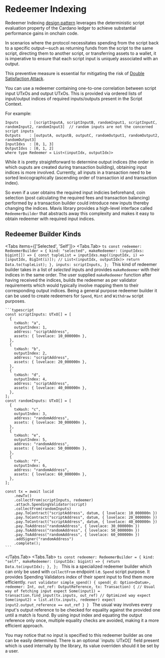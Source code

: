 
# Redeemer Indexing

Redeemer Indexing [design
pattern](https://github.com/Anastasia-Labs/design-patterns/blob/main/utxo-indexers/UTXO-INDEXERS.md)
leverages the deterministic script evaluation property of the Cardano ledger to
achieve substantial performance gains in onchain code.

In scenarios where the protocol necessitates spending from the script back to a
specific output—such as returning funds from the script to the same script,
directing them to another script, or transferring assets to a wallet, it is
imperative to ensure that each script input is uniquely associated with an
output.

This preventive measure is essential for mitigating the risk of [Double
Satisfaction
Attack](https://github.com/Anastasia-Labs/design-patterns/blob/main/stake-validator/STAKE-VALIDATOR.md#protect-against-double-satisfaction-exploit).

You can use a redeemer containing one-to-one correlation between script input
UTxOs and output UTxOs. This is provided via ordered lists of input/output
indices of required inputs/outputs present in the Script Context.

For example:

```
Inputs     : [scriptInputA, scriptInputB, randomInput1, scriptInputC, randomInput2, randomInput3]  // random inputs are not the concerned script inputs
Outputs    : [outputA, outputB, outputC, randomOutput1, randomOutput2, randomOutput3]
InputIdxs  : [0, 1, 3]
OutputIdxs : [0, 1, 2]
where type Redeemer = List<(inputIdx, outputIdx)>
```

While it is pretty straightforward to determine output indices (the order in
which ouputs are created during transaction building), obtaining input indices
is more involved. Currently, all inputs in a transaction need to be sorted
lexicographically (ascending order of transaction id and transaction
index).

So even if a user obtains the required input indicies beforehand, coin
selection (post calculating the required fees and transaction balancing)
performed by a transaction builder could introduce new inputs thereby changing
the indices. Mavis library provides a high-level interface called
`RedeemerBuilder` that abstracts away this complexity and makes it easy to
obtain redeemer with required input indices.

## Redeemer Builder Kinds

<Tabs items={['Selected', 'Self']}>
  <Tabs.Tab>
    ```ts
    const redeemer: RedeemerBuilder = {
        kind: "selected",
        makeRedeemer: (inputIdxs: bigint[]) => {
            const tupleList = inputIdxs.map((inputIdx, i) => [inputIdx, BigInt(i)]); // List<(inputIdx, outputIdx)>
            return Data.to(tupleList);
        },
        inputs: scriptInputs,
    };
    ```
    This kind of redeemer builder takes in a list of *selected* inputs and
    provides `makeRedeemer` with their indices in the same order. The user
    supplied `makeRedeemer` function after having received the indices, builds
    the redeemer as per validator requirements which would typically involve
    mapping them to their corresponding output indices. Being a general purpose
    redeemer builder it can be used to create redeemers for `Spend`, `Mint` and `Withdraw` script purposes.

    ```typescript
    const scriptInputs: UTxO[] = [
      {
        txHash: "a",
        outputIndex: 1,
        address: "scriptAddress",
        assets: { lovelace: 10_000000n },
      },
      {
        txHash: "b",
        outputIndex: 2,
        address: "scriptAddress",
        assets: { lovelace: 20_000000n },
      },
      {
        txHash: "d",
        outputIndex: 4,
        address: "scriptAddress",
        assets: { lovelace: 40_000000n },
      },
    ];
    const randomInputs: UTxO[] = [
      {
        txHash: "c",
        outputIndex: 3,
        address: "randomAddress",
        assets: { lovelace: 30_000000n },
      },
      {
        txHash: "e",
        outputIndex: 5,
        address: "randomAddress",
        assets: { lovelace: 50_000000n },
      },
      {
        txHash: "f",
        outputIndex: 6,
        address: "randomAddress",
        assets: { lovelace: 60_000000n },
      },
    ];

    const tx = await lucid
        .newTx()
        .collectFrom(scriptInputs, redeemer)
        .attach.SpendingValidator(script)
        .collectFrom(randomInputs)
        .pay.ToContract("scriptAddress", datum, { lovelace: 10_000000n })
        .pay.ToContract("scriptAddress", datum, { lovelace: 20_000000n })
        .pay.ToContract("scriptAddress", datum, { lovelace: 40_000000n })
        .pay.ToAddress("randomAddress", { lovelace: 30_000000n })
        .pay.ToAddress("randomAddress", { lovelace: 50_000000n })
        .pay.ToAddress("randomAddress", { lovelace: 60_000000n })
        .addSigner("randomAddress")
        .complete();
    ```

  </Tabs.Tab>
  <Tabs.Tab>
    ```ts
      const redeemer: RedeemerBuilder = {
          kind: "self",
          makeRedeemer: (inputIdx: bigint) => {
              return Data.to(inputIdx);
          },
      };
    ```
    This is a specialized redeemer builder which can only be used with
    `collectFrom` endpoint i.e. `Spend` script purpose. It provides Spending
    Validators *index* of their spent input to find them more
    efficiently.
    ```rust
      validator simple_spend() {
        spend(_d: Option<Datum>, redeemer: Int, out_ref: OutputReference, tx: Transaction) {
          // Usual way of fetching input
          expect Some(input1) = transaction.find_input(tx.inputs, out_ref)
          // Optimized way
          expect Some(input2) = list.at(tx.inputs, redeemer)
          expect input2.output_reference == out_ref
        }
      }
    ```
    The usual way involves every input's output reference to be checked for
    equality against the provided one until a match is found. By using input
    index and equating the output reference only once, multiple equality
    checks are avoided, making it a more efficient approach.

   <Callout type="info">
    You may notice that no input is specified to this redeemer builder as one can
    be easily determined. There is an optional `inputs: UTxO[]` field
    present which is used internally by the library, its value overriden should
    it be set by a user.
  </Callout>
  </Tabs.Tab>
</Tabs>
